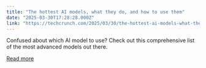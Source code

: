 ```yaml
---
title: "The hottest AI models, what they do, and how to use them"
date: "2025-03-30T17:28:28.000Z"
link: "https://techcrunch.com/2025/03/30/the-hottest-ai-models-what-they-do-and-how-to-use-them/"
---
```


Confused about which AI model to use? Check out this comprehensive list of the most advanced models out there.

[Read more](https://techcrunch.com/2025/03/30/the-hottest-ai-models-what-they-do-and-how-to-use-them/)
